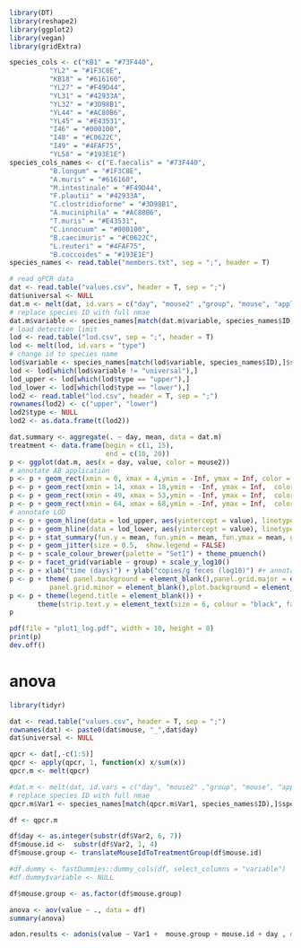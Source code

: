 ```r
library(DT)
library(reshape2)
library(ggplot2)
library(vegan)
library(gridExtra)
```

```r
species_cols <- c("KB1" = "#73F440", 
          "YL2" = "#1F3C8E", 
          "KB18" = "#616160",
          "YL27" = "#F49D44", 
          "YL31" = "#42933A",
          "YL32" = "#3D98B1",
          "YL44" = "#AC80B6",
          "YL45" = "#E43531",
          "I46" = "#000100",
          "I48" = "#C0622C",
          "I49" = "#4FAF75",
          "YL58" = "#193E1E")
species_cols_names <- c("E.faecalis" = "#73F440", 
          "B.longum" = "#1F3C8E", 
          "A.muris" = "#616160",
          "M.intestinale" = "#F49D44", 
          "F.plautii" = "#42933A",
          "C.clostridioforme" = "#3D98B1",
          "A.muciniphila" = "#AC80B6",
          "T.muris" = "#E43531",
          "C.innocuum" = "#000100",
          "B.caecimuris" = "#C0622C",
          "L.reuteri" = "#4FAF75",
          "B.coccoides" = "#193E1E")
species_names <- read.table("members.txt", sep = ";", header = T)
````


```r
# read qPCR data
dat <- read.table("values.csv", header = T, sep = ";")
dat$universal <- NULL
dat.m <- melt(dat, id.vars = c("day", "mouse2" ,"group", "mouse", "applicaiton"))
# replace species ID with full nmae
dat.m$variable <- species_names[match(dat.m$variable, species_names$ID),]$species
# load detection limit
lod <- read.table("lod.csv", sep = ";", header = T)
lod <- melt(lod, id.vars = "type")
# change id to species name
lod$variable <- species_names[match(lod$variable, species_names$ID),]$species
lod <- lod[which(lod$variable != "universal"),]
lod_upper <- lod[which(lod$type == "upper"),]
lod_lower <- lod[which(lod$type == "lower"),]
lod2 <- read.table("lod.csv", header = T, sep = ";")
rownames(lod2) <- c("upper", "lower")
lod2$type <- NULL
lod2 <- as.data.frame(t(lod2))
```


```r
dat.summary <- aggregate(. ~ day, mean, data = dat.m)
treatment <- data.frame(begin = c(1, 15),
                        end = c(10, 20))
p <- ggplot(dat.m, aes(x = day, value, color = mouse2)) 
# annotate AB application
p <- p + geom_rect(xmin = 0, xmax = 4,ymin = -Inf, ymax = Inf, color = "grey90", fill = "grey90", alpha = .1) 
p <- p + geom_rect(xmin = 14, xmax = 18,ymin = -Inf, ymax = Inf,  color = "grey90", fill = "grey90", alpha = .1) 
p <- p + geom_rect(xmin = 49, xmax = 53,ymin = -Inf, ymax = Inf,  color = "grey90", fill = "grey90", alpha = .1) 
p <- p + geom_rect(xmin = 64, xmax = 68,ymin = -Inf, ymax = Inf,  color = "grey90", fill = "grey90", alpha = .1) 
# annotate LOD
p <- p + geom_hline(data = lod_upper, aes(yintercept = value), linetype = 1, size = 0.2, color = "black")
p <- p + geom_hline(data = lod_lower, aes(yintercept = value), linetype = 1, size = 0.2, color = "black")
p <- p + stat_summary(fun.y = mean, fun.ymin = mean, fun.ymax = mean, geom = "line", color = "black")
p <- p + geom_jitter(size = 0.5,  show.legend = FALSE) 
p <- p + scale_colour_brewer(palette = "Set1") + theme_pmuench()
p <- p + facet_grid(variable ~ group) + scale_y_log10()
p <- p + xlab("time (days)") + ylab("copies/g feces (log10)") #+ annotation_logticks( sides = "l")
p <- p + theme( panel.background = element_blank(),panel.grid.major = element_blank(),
          panel.grid.minor = element_blank(),plot.background = element_blank())# + geom_smooth()
p <- p + theme(legend.title = element_blank()) + 
       theme(strip.text.y = element_text(size = 6, colour = "black", face = "italic",angle = 0))
p

pdf(file = "plot1_log.pdf", width = 10, height = 8) 
print(p)
dev.off()
```

# anova

```r
library(tidyr)

dat <- read.table("values.csv", header = T, sep = ";")
rownames(dat) <- paste0(dat$mouse, "_",dat$day)
dat$universal <- NULL

qpcr <- dat[,-c(1:5)]
qpcr <- apply(qpcr, 1, function(x) x/sum(x))
qpcr.m <- melt(qpcr)

#dat.m <- melt(dat, id.vars = c("day", "mouse2" ,"group", "mouse", "applicaiton"))
# replace species ID with full nmae
qpcr.m$Var1 <- species_names[match(qpcr.m$Var1, species_names$ID),]$species

df <- qpcr.m

df$day <- as.integer(substr(df$Var2, 6, 7))
df$mouse.id <-  substr(df$Var2, 1, 4)
df$mouse.group <- translateMouseIdToTreatmentGroup(df$mouse.id)

#df.dummy <- fastDummies::dummy_cols(df, select_columns = "variable")
#df.dummy$variable <- NULL

df$mouse.group <- as.factor(df$mouse.group)

anova <- aov(value ~ ., data = df)
summary(anova)

adon.results <- adonis(value ~ Var1 +  mouse.group + mouse.id + day , data = df, method = "bray", perm = 1000, parallel = 4)

```